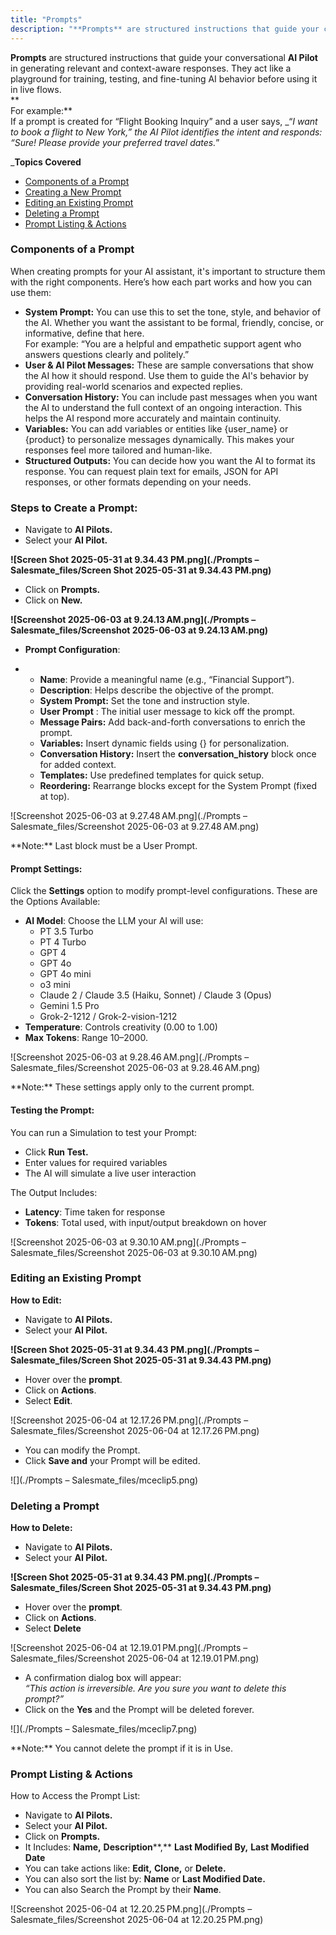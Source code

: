 ```yaml
---
title: "Prompts"
description: "**Prompts** are structured instructions that guide your conversational **AI Pilot** in generating relevant and context-aware responses. They act like ..."
---
```


**Prompts** are structured instructions that guide your conversational **AI Pilot** in generating relevant and context-aware responses. They act like a playground for training, testing, and fine-tuning AI behavior before using it in live flows.  
**  
For example:**  
If a prompt is created for “Flight Booking Inquiry” and a user says, _“_I want to book a flight to New York,” the AI Pilot identifies the intent and responds:  
“Sure! Please provide your preferred travel dates._”  
  
_**Topics Covered**

*   [Components of a Prompt](https://support.salesmate.io/hc/en-us/articles/45878724921369-Prompts#h_01JW6AW00FHH51QHFQYZ3253KF)
*   [Creating a New Prompt](https://support.salesmate.io/hc/en-us/articles/45878724921369-Prompts#h_01JW6AW00F9QJ88DRJMFFCBBZ2)
*   [Editing an Existing Prompt](https://support.salesmate.io/hc/en-us/articles/45878724921369-Prompts#h_01JW6AW00GYCY00W0YV3BK2KZA)
*   [Deleting a Prompt](https://support.salesmate.io/hc/en-us/articles/45878724921369-Prompts#h_01JW6AW00GQB49R9QNETKXKK1Q)
*   [Prompt Listing & Actions](https://support.salesmate.io/hc/en-us/articles/45878724921369-Prompts#h_01JW6AW00FYMTWTCJXB00JCCFZ)

### Components of a Prompt

When creating prompts for your AI assistant, it's important to structure them with the right components. Here’s how each part works and how you can use them:

*   **System Prompt:** You can use this to set the tone, style, and behavior of the AI. Whether you want the assistant to be formal, friendly, concise, or informative, define that here.  
    For example: “You are a helpful and empathetic support agent who answers questions clearly and politely.”
*   **User & AI Pilot Messages:** These are sample conversations that show the AI how it should respond. Use them to guide the AI's behavior by providing real-world scenarios and expected replies.
*   **Conversation History:** You can include past messages when you want the AI to understand the full context of an ongoing interaction. This helps the AI respond more accurately and maintain continuity.
*   **Variables:** You can add variables or entities like {user\_name} or {product} to personalize messages dynamically. This makes your responses feel more tailored and human-like.
*   **Structured Outputs:** You can decide how you want the AI to format its response. You can request plain text for emails, JSON for API responses, or other formats depending on your needs.

### Steps to Create a Prompt:

*   Navigate to **AI Pilots.**
*   Select your **AI Pilot.**

**![Screen Shot 2025-05-31 at 9.34.43 PM.png](./Prompts – Salesmate_files/Screen Shot 2025-05-31 at 9.34.43 PM.png)**

*   Click on **Prompts.**
*   Click on **New.**

**![Screenshot 2025-06-03 at 9.24.13 AM.png](./Prompts – Salesmate_files/Screenshot 2025-06-03 at 9.24.13 AM.png)**

*   **Prompt Configuration**:

*   *   **Name**: Provide a meaningful name (e.g., “Financial Support”).
    *   **Description**: Helps describe the objective of the prompt.
    *   **System Prompt:** Set the tone and instruction style.
    *   **User Prompt** : The initial user message to kick off the prompt.
    *   **Message Pairs:** Add back-and-forth conversations to enrich the prompt.
    *   **Variables:** Insert dynamic fields using {} for personalization.
    *   **Conversation History:** Insert the **conversation\_history** block once for added context.
    *   **Templates:** Use predefined templates for quick setup.
    *   **Reordering:** Rearrange blocks except for the System Prompt (fixed at top).

![Screenshot 2025-06-03 at 9.27.48 AM.png](./Prompts – Salesmate_files/Screenshot 2025-06-03 at 9.27.48 AM.png)

<Note>
**Note:** Last block must be a User Prompt.
</Note>

#### **Prompt Settings:**

Click the **Settings** option to modify prompt-level configurations. These are the Options Available:

*   **AI Model**: Choose the LLM your AI will use:
    *   PT 3.5 Turbo
    *   PT 4 Turbo
    *   GPT 4
    *   GPT 4o
    *   GPT 4o mini
    *   o3 mini
    *   Claude 2 / Claude 3.5 (Haiku, Sonnet) / Claude 3 (Opus)
    *   Gemini 1.5 Pro
    *   Grok-2-1212 / Grok-2-vision-1212
*   **Temperature**: Controls creativity (0.00 to 1.00)
*   **Max Tokens**: Range 10–2000.

![Screenshot 2025-06-03 at 9.28.46 AM.png](./Prompts – Salesmate_files/Screenshot 2025-06-03 at 9.28.46 AM.png)

<Note>
**Note:** These settings apply only to the current prompt.
</Note>

#### **Testing the Prompt:**

You can run a Simulation to test your Prompt:

*   Click **Run Test.**
*   Enter values for required variables
*   The AI will simulate a live user interaction

The Output Includes:

*   **Latency**: Time taken for response
*   **Tokens**: Total used, with input/output breakdown on hover

![Screenshot 2025-06-03 at 9.30.10 AM.png](./Prompts – Salesmate_files/Screenshot 2025-06-03 at 9.30.10 AM.png)

### Editing an Existing Prompt

**How to Edit:**

*   Navigate to **AI Pilots.**
*   Select your **AI Pilot.**

**![Screen Shot 2025-05-31 at 9.34.43 PM.png](./Prompts – Salesmate_files/Screen Shot 2025-05-31 at 9.34.43 PM.png)**

*   Hover over the **prompt**.
*   Click on **Actions**.
*   Select **Edit**.

![Screenshot 2025-06-04 at 12.17.26 PM.png](./Prompts – Salesmate_files/Screenshot 2025-06-04 at 12.17.26 PM.png)

*   You can modify the Prompt.
*   Click **Save and** your Prompt will be edited.

![](./Prompts – Salesmate_files/mceclip5.png)

### Deleting a Prompt

**How to Delete:**

*   Navigate to **AI Pilots.**
*   Select your **AI Pilot.**

**![Screen Shot 2025-05-31 at 9.34.43 PM.png](./Prompts – Salesmate_files/Screen Shot 2025-05-31 at 9.34.43 PM.png)**

*   Hover over the **prompt**.
*   Click on **Actions**.
*   Select **Delete**

![Screenshot 2025-06-04 at 12.19.01 PM.png](./Prompts – Salesmate_files/Screenshot 2025-06-04 at 12.19.01 PM.png)

*   A confirmation dialog box will appear:  
    _“This action is irreversible. Are you sure you want to delete this prompt?”_
*   Click on the **Yes** and the Prompt will be deleted forever. 

![](./Prompts – Salesmate_files/mceclip7.png)

<Note>
**Note:** You cannot delete the prompt if it is in Use.
</Note>

### Prompt Listing & Actions

How to Access the Prompt List:

*   Navigate to **AI Pilots.**
*   Select your **AI Pilot.**
*   Click on **Prompts.**
*   It Includes: **Name,** **Description****,** **Last Modified By,** **Last Modified Date**
*   You can take actions like: **Edit,** **Clone,** or **Delete.**
*   You can also sort the list by: **Name** or **Last Modified Date.**
*   You can also Search the Prompt by their **Name**.

![Screenshot 2025-06-04 at 12.20.25 PM.png](./Prompts – Salesmate_files/Screenshot 2025-06-04 at 12.20.25 PM.png)